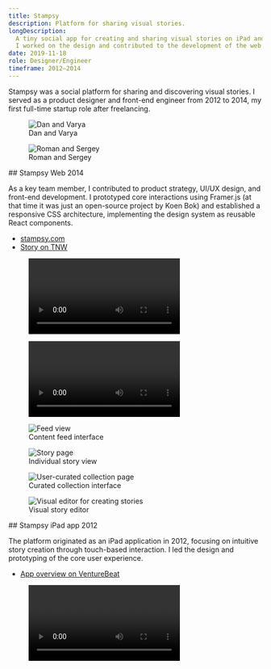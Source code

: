```yaml
---
title: Stampsy
description: Platform for sharing visual stories.
longDescription:
  A tiny social app for creating and sharing visual stories on iPad and the web.
  I worked on the design and contributed to the development of the web app.
date: 2019-11-18
role: Designer/Engineer
timeframe: 2012–2014
---
```




Stampsy was a social platform for sharing and discovering visual stories. I
served as a product designer and front-end engineer from 2012 to 2014, my first
full-time startup role after freelancing.

<div class="breakout contents gap-6 *:col-[content] sm:grid sm:grid-cols-2 *:sm:col-auto">
  <figure>
    <Image src={dan_and_varya} alt="Dan and Varya" loading="eager" />
    <figcaption>Dan and Varya</figcaption>
  </figure>
  <figure>
    <Image src={roman_and_sergey} alt="Roman and Sergey" loading="eager" />
    <figcaption>Roman and Sergey</figcaption>
  </figure>
</div>

<div class="col-[breakout] grid grid-cols-subgrid">
  ## Stampsy Web
  <time datetime="2014" class="aside">
    2014
  </time>
</div>

As a key team member, I contributed to product strategy, UI/UX design, and
front-end development. I prototyped core interactions using Framer.js (at that
time it was just an open-source project by Koen Bok) and established a
responsive CSS architecture, implementing the design system as reusable React
components.

<ul class="aside">
  <li>
    <a target="_blank" rel="external" href="https://stampsy.com">
      stampsy.com
    </a>
  </li>
  <li>
    <a
      target="_blank"
      rel="external"
      href="https://thenextweb.com/news/stampsy-a-creative-medium-between-a-blog-and-a-website"
    >
      Story on TNW
    </a>
  </li>
</ul>

<figure class="breakout">
  <Video controls src={stampsy_web} />
  <figcaption>Promo video</figcaption>
</figure>

<figure class="breakout">
  <Video controls src={stampsy_site} />
  <figcaption>Marketing website design (2014)</figcaption>
</figure>

<div class="breakout contents gap-6 *:col-[content] sm:grid sm:grid-cols-2 sm:*:col-auto">
  <figure>
    <Image src={web_0} alt="Feed view" />
    <figcaption>Content feed interface</figcaption>
  </figure>
  <figure>
    <Image src={web_1} alt="Story page" />
    <figcaption>Individual story view</figcaption>
  </figure>
  <figure>
    <Image src={web_2} alt="User-curated collection page" />
    <figcaption>Curated collection interface</figcaption>
  </figure>
  <figure>
    <Image src={web_3} alt="Visual editor for creating stories" />
    <figcaption>Visual story editor</figcaption>
  </figure>
</div>

<div class="col-[breakout] grid grid-cols-subgrid">
  ## Stampsy iPad app
  <time datetime="2012" class="aside">
    2012
  </time>
</div>

The platform originated as an iPad application in 2012, focusing on intuitive
story creation through touch-based interaction. I led the design and prototyping
of the core user experience.

<ul class="aside">
  <li>
    <a
      target="_blank"
      rel="external"
      href="https://venturebeat.com/media/stampsy-builds-tools-for-the-next-generation-of-bloggers-and-publishers/"
    >
      App overview on VentureBeat
    </a>
  </li>
</ul>

<figure class="breakout">
  <Video controls src={ipad_app} />
  <figcaption>Story creation demo</figcaption>
</figure>
